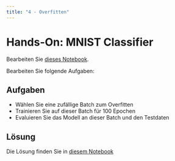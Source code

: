 ```yaml
---
title: "4 - Overfitten"
---
```


# Hands-On: MNIST Classifier

Bearbeiten Sie [dieses Notebook](https://colab.research.google.com/drive/1cHGKQAEkNDUUbG8ZGB6MXZsorhJ8-X40?usp=sharing).

Bearbeiten Sie folgende Aufgaben:

::: {.pro-tip collapse="false"}
## Aufgaben

- Wählen Sie eine zufällige Batch zum Overfitten
- Trainieren Sie auf dieser Batch für 100 Epochen
- Evaluieren Sie das Modell an dieser Batch und den Testdaten
:::

::: {.callout-note collapse="true"}
## Lösung

Die Lösung finden Sie in [diesem Notebook](https://colab.research.google.com/drive/1zsvWzQa4wZdmoJz6naD471jHyIiOcnpI?usp=sharing)
:::

